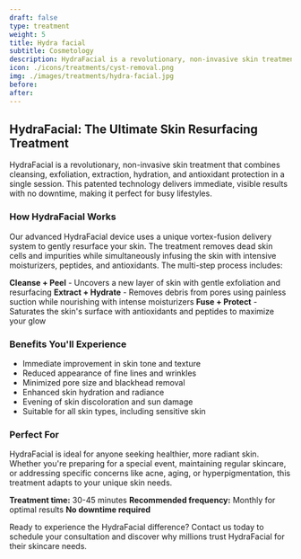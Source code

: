 ---
draft: false
type: treatment
weight: 5
title: Hydra facial
subtitle: Cosmetology
description: HydraFacial is a revolutionary, non-invasive skin treatment that combines cleansing, exfoliation, extraction, hydration, and antioxidant protection in a single session. This patented technology delivers immediate, visible results with no downtime, making it perfect for busy lifestyles.
icon: ./icons/treatments/cyst-removal.png
img: ./images/treatments/hydra-facial.jpg
before:
after:
---

## HydraFacial: The Ultimate Skin Resurfacing Treatment

HydraFacial is a revolutionary, non-invasive skin treatment that combines cleansing, exfoliation, extraction, hydration, and antioxidant protection in a single session. This patented technology delivers immediate, visible results with no downtime, making it perfect for busy lifestyles.

### How HydraFacial Works

Our advanced HydraFacial device uses a unique vortex-fusion delivery system to gently resurface your skin. The treatment removes dead skin cells and impurities while simultaneously infusing the skin with intensive moisturizers, peptides, and antioxidants. The multi-step process includes:

**Cleanse + Peel** - Uncovers a new layer of skin with gentle exfoliation and resurfacing
**Extract + Hydrate** - Removes debris from pores using painless suction while nourishing with intense moisturizers
**Fuse + Protect** - Saturates the skin's surface with antioxidants and peptides to maximize your glow

### Benefits You'll Experience

- Immediate improvement in skin tone and texture
- Reduced appearance of fine lines and wrinkles
- Minimized pore size and blackhead removal
- Enhanced skin hydration and radiance
- Evening of skin discoloration and sun damage
- Suitable for all skin types, including sensitive skin

### Perfect For

HydraFacial is ideal for anyone seeking healthier, more radiant skin. Whether you're preparing for a special event, maintaining regular skincare, or addressing specific concerns like acne, aging, or hyperpigmentation, this treatment adapts to your unique skin needs.

**Treatment time:** 30-45 minutes
**Recommended frequency:** Monthly for optimal results
**No downtime required**

Ready to experience the HydraFacial difference? Contact us today to schedule your consultation and discover why millions trust HydraFacial for their skincare needs.